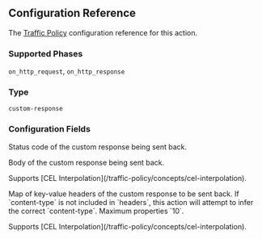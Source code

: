 
## Configuration Reference

The [Traffic Policy](/traffic-policy/) configuration
reference for this action.

### Supported Phases

`on_http_request`, `on_http_response`

### Type

`custom-response`

### Configuration Fields

<Config>
	<ConfigItem title="status_code" type="integer" required={true}>
		<p>Status code of the custom response being sent back.</p>
	</ConfigItem>
	<ConfigItem title="content" type="string">
		<p>Body of the custom response being sent back.</p>
		<p>
			Supports [CEL Interpolation](/traffic-policy/concepts/cel-interpolation).
		</p>
	</ConfigItem>
	<ConfigItem title="headers" type="object" cel={true}>
		<p>
			Map of key-value headers of the custom response to be sent back. If
			`content-type` is not included in `headers`, this action will attempt to
			infer the correct `content-type`. Maximum properties `10`.
		</p>
		<p>
			Supports [CEL Interpolation](/traffic-policy/concepts/cel-interpolation).
		</p>
	</ConfigItem>
</Config>
